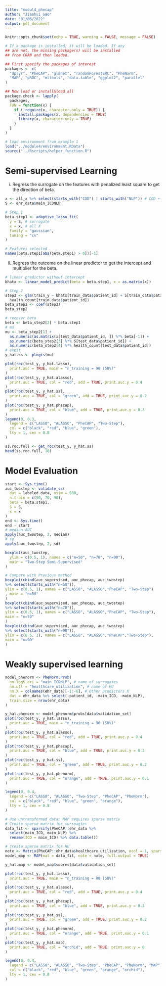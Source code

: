 ```yaml
---
title: "modul4_phecap"
author: "Jianhui Gao"
date: "01/06/2022"
output: pdf_document
---
```


```r
knitr::opts_chunk$set(echo = TRUE, warning = FALSE, message = FALSE)
```

```r
# If a package is installed, it will be loaded. If any
## are not, the missing package(s) will be installed
## from CRAN and then loaded.

## First specify the packages of interest
packages <- c(
  "dplyr", "PheCAP", "glmnet", "randomForestSRC", "PheNorm",
  "MAP", "pROC", "mltools", "data.table", "ggplot2", "parallel"
)

## Now load or install&load all
package.check <- lapply(
  packages,
  FUN = function(x) {
    if (!require(x, character.only = TRUE)) {
      install.packages(x, dependencies = TRUE)
      library(x, character.only = TRUE)
    }
  }
)

# load environment from example 1
load("../module4/environment.RData")
source("../Rscripts/helper_function.R")
```

# Semi-supervised Learning

(i) Regress the surrogate on the features with penalized least square to get the direction of beta.

```r
x <- all_x %>% select(starts_with("COD") | starts_with("NLP")) # COD + NLP
S <- ehr_data$main_ICDNLP

# Step 1
beta.step1 <- adaptive_lasso_fit(
  y = S, # surrogate
  x = x, # all X
  family = "gaussian",
  tuning = "cv"
)

# Features selected
names(beta.step1[abs(beta.step1) > 0])[-1]
```

(ii) Regress the outcome on the linear predictor to get the intercept and multiplier for the beta.
```r
# linear predictor without intercept
bhatx <- linear_model_predict(beta = beta.step1, x = as.matrix(x))

# Step 2
step2 <- glm(train_y ~ bhatx[train_data$patient_id] + S[train_data$patient_id] +
  health_count[train_data$patient_id])
beta_step2 <- coef(step2)
beta_step2
```
```r
# recover beta
beta <- beta_step2[2] * beta.step1
# mu
mu <- beta_step2[1] +
  as.numeric(as.matrix(x[test_data$patient_id, ]) %*% beta[-1]) +
  as.numeric(beta_step2[3] %*% S[test_data$patient_id]) +
  as.numeric(beta_step2[4] %*% health_count[test_data$patient_id])
# expit
y_hat.ss <- plogis(mu)
```

```r
plot(roc(test_y, y_hat.lasso),
  print.auc = TRUE, main = "n_training = 90 (50%)"
)
plot(roc(test_y, y_hat.alasso),
  print.auc = TRUE, col = "red", add = TRUE, print.auc.y = 0.4
)
plot(roc(test_y, y_hat.ss),
  print.auc = TRUE, col = "green", add = TRUE, print.auc.y = 0.2
)
plot(roc(test_y, y_hat.phecap),
  print.auc = TRUE, col = "blue", add = TRUE, print.auc.y = 0.3
)
legend(0, 0.3,
  legend = c("LASSO", "ALASSO", "PheCAP", "Two-Step"),
  col = c("black", "red", "blue", "green"),
  lty = 1, cex = 0.8
)
```

```r
ss.roc.full <- get_roc(test_y, y_hat.ss)
head(ss.roc.full, 10)
```

# Model Evaluation
```r
start <- Sys.time()
auc_twostep <- validate_ss(
  dat = labeled_data, nsim = 600,
  n.train = c(50, 70, 90),
  beta = beta.step1,
  S = S,
  x = x
)
end <- Sys.time()
end - start
# median AUC
apply(auc_twostep, 2, median)
# se
apply(auc_twostep, 2, sd)
```
```r
boxplot(auc_twostep,
  ylim = c(0.5, 1), names = c("n=50", "n=70", "n=90"),
  main = "Two-Step Semi-Supervised"
)
```
```r
# Compare with Previous method
boxplot(cbind(auc_supervised, auc_phecap, auc_twostep)
%>% select(starts_with("n=50")),
ylim = c(0.5, 1), names = c("LASSO", "ALASSO","PheCAP", "Two-Step")
, main = "n=50"
)
boxplot(cbind(auc_supervised, auc_phecap, auc_twostep)
%>% select(starts_with("n=70")),
ylim = c(0.5, 1), names = c("LASSO", "ALASSO","PheCAP", "Two-Step"), 
main = "n=70"
)
boxplot(cbind(auc_supervised, auc_phecap, auc_twostep)
%>% select(starts_with("n=90")),
ylim = c(0.5, 1), names = c("LASSO", "ALASSO","PheCAP","Two-Step"), 
main = "n=90"
)
```

# Weakly supervised learning
```r
model_phenorm <- PheNorm.Prob(
  nm.logS.ori = "main_ICDNLP", # name of surrogates
  nm.utl = "healthcare_utilization", # name of HU
  nm.X = colnames(ehr_data)[-1:-6], # Other predictors X
  dat = ehr_data %>% select(-patient_id, -main_ICD, -main_NLP),
  train.size = nrow(ehr_data)
)
```

```r
y_hat.phenorm <- model_phenorm$probs[data$validation_set]
plot(roc(test_y, y_hat.lasso),
  print.auc = TRUE, main = "n_training = 90 (50%)"
)
plot(roc(test_y, y_hat.alasso),
  print.auc = TRUE, col = "red", add = TRUE, print.auc.y = 0.4
)
plot(roc(test_y, y_hat.phecap),
  print.auc = TRUE, col = "blue", add = TRUE, print.auc.y = 0.3
)
plot(roc(test_y, y_hat.ss),
  print.auc = TRUE, col = "green", add = TRUE, print.auc.y = 0.2
)
plot(roc(test_y, y_hat.phenorm),
  print.auc = TRUE, col = "orange", add = TRUE, print.auc.y = 0.1
)

legend(0, 0.4,
  legend = c("LASSO", "ALASSO", "Two-Step", "PheCAP", "PheNorm"),
  col = c("black", "red", "blue", "green", "orange"),
  lty = 1, cex = 0.8
)
```

```r
# Use untransformed data; MAP requires sparse matrix
# Create sparse matrix for surroagtes
data_fit <- sparsify(PheCAP::ehr_data %>%
  select(main_ICD, main_NLP) %>%
  rename(ICD = main_ICD) %>% data.table())

# Create sparse matrix for HU
note <- Matrix(PheCAP::ehr_data$healthcare_utilization, ncol = 1, sparse = TRUE)
model_map <- MAP(mat = data_fit, note = note, full.output = TRUE)

y_hat.map <- model_map$scores[data$validation_set]
```

```r
plot(roc(test_y, y_hat.lasso),
  print.auc = TRUE, main = "n_training = 90 (50%)"
)
plot(roc(test_y, y_hat.alasso),
  print.auc = TRUE, col = "red", add = TRUE, print.auc.y = 0.4
)
plot(roc(test_y, y_hat.phecap),
  print.auc = TRUE, col = "blue", add = TRUE, print.auc.y = 0.3
)
plot(roc(test_y, y_hat.ss),
  print.auc = TRUE, col = "green", add = TRUE, print.auc.y = 0.2
)
plot(roc(test_y, y_hat.phenorm),
  print.auc = TRUE, col = "orange", add = TRUE, print.auc.y = 0.1
)
plot(roc(test_y, y_hat.map),
  print.auc = TRUE, col = "orchid", add = TRUE, print.auc.y = 0
)

legend(0, 0.4,
  legend = c("LASSO", "ALASSO", "Two-Step", "PheCAP", "PheNorm", "MAP"),
  col = c("black", "red", "blue", "green", "orange", "orchid"),
  lty = 1, cex = 0.8
)
```
